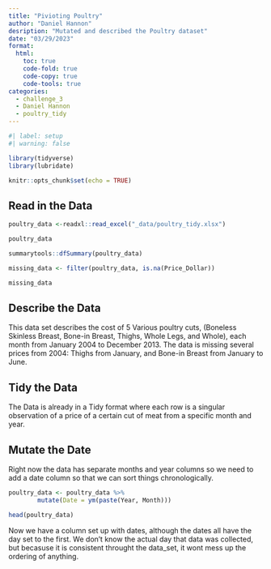 ```yaml
---
title: "Pivioting Poultry"
author: "Daniel Hannon"
desription: "Mutated and described the Poultry dataset"
date: "03/29/2023"
format:
  html:
    toc: true
    code-fold: true
    code-copy: true
    code-tools: true
categories:
  - challenge_3
  - Daniel Hannon
  - poultry_tidy
---
```


```r
#| label: setup
#| warning: false

library(tidyverse)
library(lubridate)

knitr::opts_chunk$set(echo = TRUE)
```
## Read in the Data
```r
poultry_data <-readxl::read_excel("_data/poultry_tidy.xlsx")

poultry_data

summarytools::dfSummary(poultry_data)

missing_data <- filter(poultry_data, is.na(Price_Dollar))

missing_data
```
## Describe the Data

This data set describes the cost of 5 Various poultry cuts, (Boneless Skinless Breast, Bone-in Breast, Thighs, Whole Legs, and Whole), each month from  January 2004 to December 2013. The data is missing several prices from 2004: Thighs from January, and Bone-in Breast from January to June. 

## Tidy the Data

The Data is already in a Tidy format where each row is a singular observation of a price of a certain cut of meat from a specific month and year.

## Mutate the Date

Right now the data has separate months and year columns so we need to add a date column so that we can sort things chronologically.

```r

poultry_data <- poultry_data %>%
        mutate(Date = ym(paste(Year, Month)))

head(poultry_data)

```
Now we have a column set up with dates, although the dates all have the day set to the first. We don't know the actual day that data was collected, but becasuse it is consistent throught the data_set, it wont mess up the ordering of anything.
